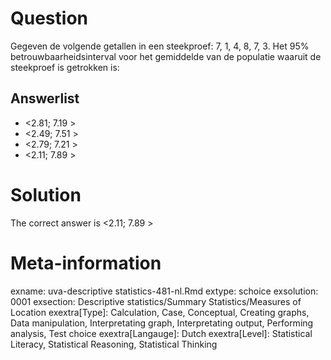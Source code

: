 Question
========

Gegeven de volgende getallen in een steekproef: 7, 1, 4, 8, 7, 3. Het 95% betrouwbaarheidsinterval voor het gemiddelde van de populatie waaruit de steekproef is getrokken is:

Answerlist
----------
* &lt;2.81; 7.19 &gt;
* &lt;2.49; 7.51 &gt;
* &lt;2.79; 7.21 &gt;
* &lt;2.11; 7.89 &gt;

Solution
========

The correct answer is  &lt;2.11; 7.89 &gt;

Meta-information
================
exname: uva-descriptive statistics-481-nl.Rmd
extype: schoice
exsolution: 0001
exsection: Descriptive statistics/Summary Statistics/Measures of Location
exextra[Type]: Calculation, Case, Conceptual, Creating graphs, Data manipulation, Interpretating graph, Interpretating output, Performing analysis, Test choice
exextra[Langauge]: Dutch
exextra[Level]: Statistical Literacy, Statistical Reasoning, Statistical Thinking
